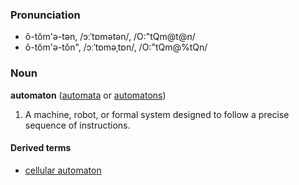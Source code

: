 ===Pronunciation===
*ô-tŏm'ə-tən, /ɔːˈtɒmətən/, /O:"tQm@t@n/
*ô-tŏm'ə-tŏn", /ɔːˈtɒməˌtɒn/, /O:"tQm@%tQn/

=== Noun ===
'''automaton''' ([[automata]] or [[automatons]])

#A machine, robot, or formal system designed to follow a precise sequence of instructions.

==== Derived terms ====
* [[cellular automaton]]